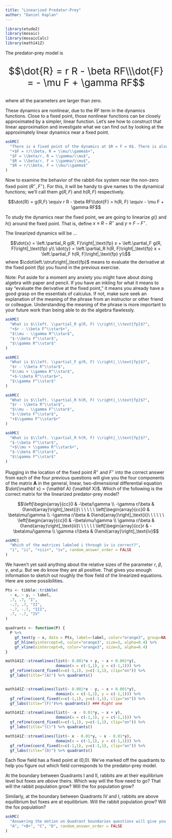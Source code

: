 ```yaml
---
title: "Linearized Predator-Prey"
author: "Daniel Kaplan"
---
```


```r
library(etude2)
library(mosaic)
library(mosaicCalc)
library(math141Z)
```


The predator-prey model is 
<div style="font-size: 30px; text-align:center;">
$$\dot{R} = r R - \beta RF\\\dot{F} = - \mu F + \gamma RF$$ 
</div> where all the parameters are larger than zero.

These dynamics are nonlinear, due to the $R F$ term in the dynamics functions. Close to a fixed point, those nonlinear functions can be closely approximated by a simpler, linear function. Let's see how to construct that linear approximation and investigate what we can find out by looking at the approximately linear dynamics near a fixed point.



```r
askMC(
  "There is a fixed point of the dynamics at $R = F = 0$. There is also another fixed point. Where is it?",
  "+$F = r/\\beta, R = \\mu/\\gamma$+",
  "$F = \\beta/r, R = \\gamma/\\mu$",
  "$R = \\beta/r, F = \\gamma/\\mu$",
  "$R = r/\\beta, F = \\mu/\\gamma$"
)
```

Now to examine the behavior of the rabbit-fox system near the non-zero fixed point $(R^\star, F^\star)$. For this, it will be handy to give names to the dynamical functions; we'll call them $g(R, F)$ and $h(R, F)$ respectively.

$$\dot{R} = g(R,F) \equiv r R - \beta RF\\\dot{F} = h(R, F) \equiv - \mu F + \gamma RF$$

To study the dynamics near the fixed point, we are going to linearize $g()$ and $h()$ around the fixed point. That is, define $x \equiv R - R^\star$ and $y \equiv F - F^\star$.

The linearized dynamics will be ...

$$\dot{x} = \left.\partial_R g(R, F)\right|_\text{fp} x + \left.\partial_F g(R, F)\right|_\text{fp} y\\
\dot{y} = \left.\partial_R h(R, F)\right|_\text{fp} x + \left.\partial_F h(R, F)\right|_\text{fp} y\\$$ where $\cdot\left.\strut\right|_\text{fp}$ means to evaluate the derivative at the fixed point (fp) you found in the previous exercise.

Note: Put aside for a moment any anxiety you might have about doing algebra with paper and pencil. If you have an inkling for what it means to say "evaluate the derivative at the fixed point," it means you already have a good grasp on the essentials of calculus. If not, make sure seek an explanation of the meaning of the phrase from an instructor or other friend or colleague. Understanding the meaning of the phrase is more important to your future work than being able to do the algebra flawlessly.

```r
askMC(
  "What is $\\left. \\partial_R g(R, F) \\right|_\\text{fp}$?",
  "+$r - \\beta F^\\star$+",
  "$\\mu - \\gamma R^\\star$",
  "$-\\beta F^\\star$",
  "$\\gamma R^\\star$"
)
```

```r
askMC(
  "What is $\\left. \\partial_F g(R, F) \\right|_\\text{fp}$?",
  "$r - \\beta R^\\star$",
  "$\\mu + \\gamma R^\\star$",
  "+$-\\beta R^\\star$+",
  "$\\gamma F^\\star$"
)
```

```r
askMC(
  "What is $\\left. \\partial_R h(R, F) \\right|_\\text{fp}$?",
  "$r - \\beta R^\\star$",
  "$\\mu - \\gamma F^\\star$",
  "$-\\beta F^\\star$",
  "+$\\gamma F^\\star$+"
)
```

```r
askMC(
  "What is $\\left. \\partial_R h(R, F) \\right|_\\text{fp}$?",
  "$-\\beta F^\\star$",
  "+$\\mu + \\gamma R^\\star$+",
  "$-\\beta R^\\star$",
  "$\\gamma F^\\star$"
)
```

Plugging in the location of the fixed point $R^\star$ and $F^\star$ into the correct answer from each of the four previous questions will give you the four components of the matrix $\mathbf A$ in the general, linear, two-dimensional differential equation $\dot{\mathbf x} = {\mathbf A} {\mathbf X}$. Which of the following is the correct matrix for the linearized predator-prey model?

$$\left[\begin{array}{cc}0 & -\beta/\gamma \\ -\gamma r/\beta & 0\end{array}\right]_\text{i}\ \ \ \ \ \ \left[\begin{array}{cc}0 & \beta\mu/\gamma \\ -\gamma r/\beta & 0\end{array}\right]_\text{ii}\ \ \ \ \ \ \left[\begin{array}{cc}0 & -\beta\mu/\gamma \\ \gamma r/\beta & 0\end{array}\right]_\text{iii}\ \ \ \ \ \ \left[\begin{array}{cc}r & -\beta\mu/\gamma \\ \gamma r/\beta & 0\end{array}\right]_\text{iv}$$

```r
askMC(
  "Which of the matrices labeled i through iv is correct?",
  "i", "ii", "+iii+", "iv", random_answer_order = FALSE
)
```

We haven't yet said anything about the relative sizes of the parameter $r$, $\beta$, $\gamma$, and $\mu$. But we do know they are all positive. That gives you enough information to sketch out roughly the flow field of the linearized equations. Here are some possibilities.

```r
Pts <- tibble::tribble(
  ~ x, ~ y, ~ label,
  .7, .7, "I",
  -.7, .7, "II",
  -.7, -.7, "III",
  .7, -.7, "IV"
)

quadrants <- function(P) {
  P %>%
    gf_text(y ~ x, data = Pts, label=~label, color="orange3", group=NA,  alpha=0.4, size=20) %>%
    gf_hline(yintercept=0, color="orange3", size=3, alpha=0.4) %>%
    gf_vline(xintercept=0, color="orange3", size=3, alpha=0.4)
}

math141Z::streamlines(list(~ 0.001*x + y, ~ x + 0.001*y),
                      domain(x = c(-1,1), y = c(-1,1))) %>%
  gf_refine(coord_fixed(x=c(-1,1), y=c(-1,1), clip="on")) %>%
  gf_labs(title="(A)") %>% quadrants()


math141Z::streamlines(list(~ 0.001*x - y, ~ x + 0.001*y),
                      domain(x = c(-1,1), y = c(-1,1))) %>%
  gf_refine(coord_fixed(x=c(-1,1), y=c(-1,1), clip="on")) %>%
  gf_labs(title="(F)")%>% quadrants() ### Right one

math141Z::streamlines(list(~ -x - 0.01*y, ~ x + y),
                      domain(x = c(-1,1), y = c(-1,1))) %>%
  gf_refine(coord_fixed(x=c(-1,1), y=c(-1,1), clip="on")) %>%
  gf_labs(title="(C)") %>% quadrants()

math141Z::streamlines(list(~ x - 0.01*y, ~ x - 0.01*y),
                      domain(x = c(-1,1), y = c(-1,1))) %>%
  gf_refine(coord_fixed(x=c(-1,1), y=c(-1,1), clip="on")) %>%
  gf_labs(title="(D)") %>% quadrants()

```

Each flow field has a fixed point at (0,0). We've marked off the quadrants to help you figure out which field corresponds to the predator-prey model.

At the boundary between Quadrants I and II, rabbits are at their equilibrium level but foxes are *above* theirs. Which way will the flow need to go? That will the rabbit population grow? Will the fox population grow?

Similarly, at the boundary between Quadrants IV and I, rabbits are above equilibrium but foxes are at equilibrium. Will the rabbit population grow? Will the fox population?

```r
askMC(
  "Answering the motion on Quadrant boundaries questions will give you enough information to deduce which flow pattern is correct. Which is it?",
  "A", "+B+", "C", "D", random_answer_order = FALSE
)
```
